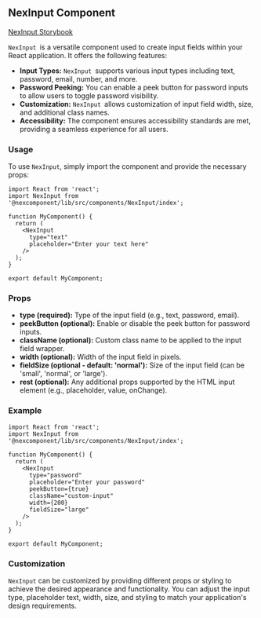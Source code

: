 NexInput Component
------------------

[NexInput Storybook](http://localhost:6006/?path=/docs/nexcomponent-nexinput--docs)

`NexInput `is a versatile component used to create input fields within your React application. It offers the following features:

* **Input Types:** `NexInput `supports various input types including text, password, email, number, and more.
* **Password Peeking:** You can enable a peek button for password inputs to allow users to toggle password visibility.
* **Customization:** `NexInput `allows customization of input field width, size, and additional class names.
* **Accessibility:** The component ensures accessibility standards are met, providing a seamless experience for all users.

### Usage

To use `NexInput`, simply import the component and provide the necessary props:

```tsx
import React from 'react';
import NexInput from '@nexcomponent/lib/src/components/NexInput/index';

function MyComponent() {
  return (
    <NexInput
      type="text"
      placeholder="Enter your text here"
    />
  );
}

export default MyComponent;
```

### Props

* **type (required):** Type of the input field (e.g., text, password, email).
* **peekButton (optional):** Enable or disable the peek button for password inputs.
* **className (optional):** Custom class name to be applied to the input field wrapper.
* **width (optional):** Width of the input field in pixels.
* **fieldSize (optional - default: 'normal'):** Size of the input field (can be 'small', 'normal', or 'large').
* **rest (optional):** Any additional props supported by the HTML input element (e.g., placeholder, value, onChange).

### Example

```tsx
import React from 'react';
import NexInput from '@nexcomponent/lib/src/components/NexInput/index';

function MyComponent() {
  return (
    <NexInput
      type="password"
      placeholder="Enter your password"
      peekButton={true}
      className="custom-input"
      width={200}
      fieldSize="large"
    />
  );
}

export default MyComponent;
```

### Customization

`NexInput` can be customized by providing different props or styling to achieve the desired appearance and functionality. You can adjust the input type, placeholder text, width, size, and styling to match your application's design requirements.